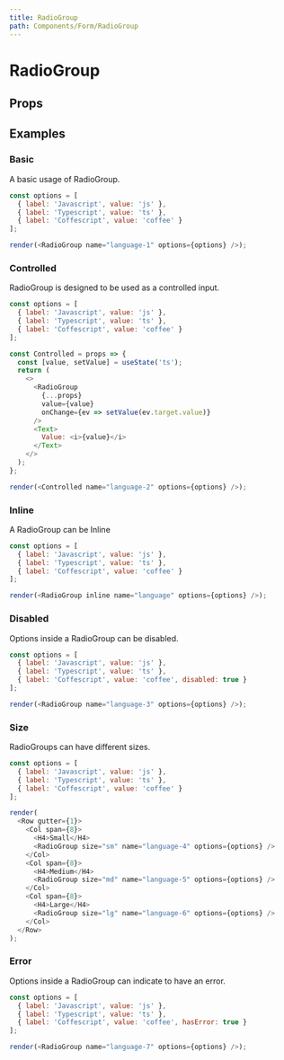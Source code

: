 ```yaml
---
title: RadioGroup
path: Components/Form/RadioGroup
---
```



# RadioGroup

<Description of="RadioGroup" />

## Props

<Props of="RadioGroup" />

## Examples

### Basic

A basic usage of RadioGroup.

```js live withRender
const options = [
  { label: 'Javascript', value: 'js' },
  { label: 'Typescript', value: 'ts' },
  { label: 'Coffescript', value: 'coffee' }
];

render(<RadioGroup name="language-1" options={options} />);
```

### Controlled

RadioGroup is designed to be used as a controlled input.

```js live withRender
const options = [
  { label: 'Javascript', value: 'js' },
  { label: 'Typescript', value: 'ts' },
  { label: 'Coffescript', value: 'coffee' }
];

const Controlled = props => {
  const [value, setValue] = useState('ts');
  return (
    <>
      <RadioGroup
        {...props}
        value={value}
        onChange={ev => setValue(ev.target.value)}
      />
      <Text>
        Value: <i>{value}</i>
      </Text>
    </>
  );
};

render(<Controlled name="language-2" options={options} />);
```

### Inline

A RadioGroup can be Inline

```js live withRender
const options = [
  { label: 'Javascript', value: 'js' },
  { label: 'Typescript', value: 'ts' },
  { label: 'Coffescript', value: 'coffee' }
];

render(<RadioGroup inline name="language" options={options} />);
```

### Disabled

Options inside a RadioGroup can be disabled.

```js live withRender
const options = [
  { label: 'Javascript', value: 'js' },
  { label: 'Typescript', value: 'ts' },
  { label: 'Coffescript', value: 'coffee', disabled: true }
];

render(<RadioGroup name="language-3" options={options} />);
```

### Size

RadioGroups can have different sizes.

```js live withRender
const options = [
  { label: 'Javascript', value: 'js' },
  { label: 'Typescript', value: 'ts' },
  { label: 'Coffescript', value: 'coffee' }
];

render(
  <Row gutter={1}>
    <Col span={8}>
      <H4>Small</H4>
      <RadioGroup size="sm" name="language-4" options={options} />
    </Col>
    <Col span={8}>
      <H4>Medium</H4>
      <RadioGroup size="md" name="language-5" options={options} />
    </Col>
    <Col span={8}>
      <H4>Large</H4>
      <RadioGroup size="lg" name="language-6" options={options} />
    </Col>
  </Row>
);
```

### Error

Options inside a RadioGroup can indicate to have an error.

```js live withRender
const options = [
  { label: 'Javascript', value: 'js' },
  { label: 'Typescript', value: 'ts' },
  { label: 'Coffescript', value: 'coffee', hasError: true }
];

render(<RadioGroup name="language-7" options={options} />);
```
